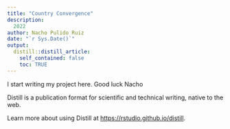 ```yaml
---
title: "Country Convergence"
description:
  2022
author: Nacho Pulido Ruiz
date: "`r Sys.Date()`"
output:
  distill::distill_article:
    self_contained: false
    toc: TRUE
---
```

I start writing my project here. Good luck Nacho

Distill is a publication format for scientific and technical writing, native to the web.

Learn more about using Distill at <https://rstudio.github.io/distill>.


